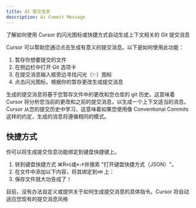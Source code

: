```yaml
---
title: AI 提交信息
description: Ai Commit Message
---
```


了解如何使用 Cursor 的闪光图标或快捷方式自动生成上下文相关的 Git 提交消息

Cursor 可以帮助您通过点击生成有意义的提交消息。以下是如何使用此功能：

1. 暂存你想要提交的文件
2. 在侧边栏中打开 Git 选项卡
3. 在提交消息输入框旁边寻找闪光（✨）图标
4. 点击闪光图标，根据你的暂存更改生成提交消息

生成的提交消息将基于您暂存文件中的更改和您仓库的 git 历史。这意味着 Cursor 将分析您当前的更改和之前的提交消息，以生成一个上下文适当的消息。Cursor 从您的提交历史中学习，这意味着如果您使用像 Conventional Commits 这样的约定，生成的消息将遵循相同的模式。

## 快捷方式

你可以将生成提交信息功能绑定到键盘快捷键上。

1. 转到键盘快捷方式 ⌘R`⌘S`或`⌘⇧P`并搜索 "打开键盘快捷方式（JSON）"。
2. 在文件中添加以下内容，将其绑定到`⌘M` 上：
3. 保存文件就大功告成了！

目前，没有办法自定义或提供关于如何生成提交消息的具体指令。Cursor 将自动适应您现有的提交消息风格